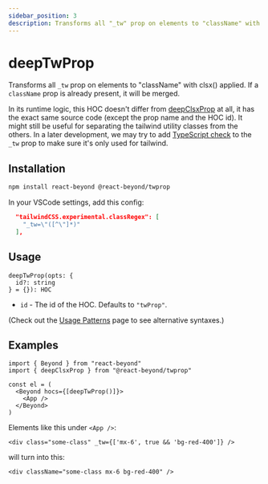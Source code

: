 ```yaml
---
sidebar_position: 3
description: Transforms all "_tw" prop on elements to "className" with clsx() applied.
---
```


# deepTwProp

Transforms all `_tw` prop on elements to "className" with clsx() applied. If a `className` prop is already present, it will be merged.

In its runtime logic, this HOC doesn't differ from [deepClsxProp](/docs/gallery/clsx-prop) at all, it has the exact same source code (except the prop name and the HOC id). It might still be useful for separating the tailwind utility classes from the others. In a later development, we may try to add [TypeScript check](https://twitter.com/markdalgleish/status/1329639099498577921) to the `_tw` prop to make sure it's only used for tailwind.

## Installation

```bash
npm install react-beyond @react-beyond/twprop
```

In your VSCode settings, add this config:

```json
  "tailwindCSS.experimental.classRegex": [
    "_tw=\"([^\"]*)"
  ],
```

## Usage

```
deepTwProp(opts: {
  id?: string
} = {}): HOC
```

- `id` - The id of the HOC. Defaults to `"twProp"`.

(Check out the [Usage Patterns](/docs/guide/usage-patterns) page to see alternative syntaxes.)

## Examples

```tsx
import { Beyond } from "react-beyond"
import { deepClsxProp } from "@react-beyond/twprop"

const el = (
  <Beyond hocs={[deepTwProp()]}>
    <App />
  </Beyond>
)
```

Elements like this under `<App />`:

```tsx
<div class="some-class" _tw={['mx-6', true && 'bg-red-400']} />
```

will turn into this:

```tsx
<div className="some-class mx-6 bg-red-400" />
```

